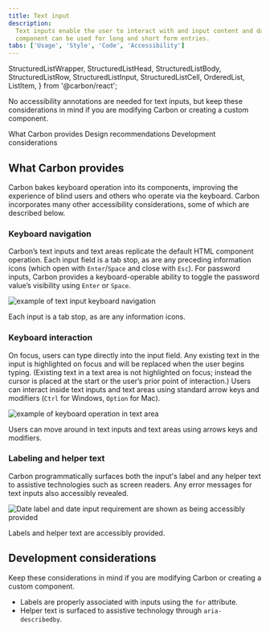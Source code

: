 ```yaml
---
title: Text input
description:
  Text inputs enable the user to interact with and input content and data. This
  component can be used for long and short form entries.
tabs: ['Usage', 'Style', 'Code', 'Accessibility']
---
```


  StructuredListWrapper,
  StructuredListHead,
  StructuredListBody,
  StructuredListRow,
  StructuredListInput,
  StructuredListCell,
  OrderedList,
  ListItem,
} from '@carbon/react';

<PageDescription>

No accessibility annotations are needed for text inputs, but keep these considerations in mind if you are modifying Carbon or creating a custom component.

</PageDescription>

<AnchorLinks>

<AnchorLink>What Carbon provides</AnchorLink>
<AnchorLink>Design recommendations</AnchorLink>
<AnchorLink>Development considerations</AnchorLink>

</AnchorLinks>

## What Carbon provides

Carbon bakes keyboard operation into its components, improving the experience of blind users and others who operate via the keyboard. Carbon incorporates many other accessibility considerations, some of which are described below.

### Keyboard navigation

Carbon’s text inputs and text areas replicate the default HTML component operation. Each input field is a tab stop, as are any preceding information icons (which open with `Enter`/`Space` and close with `Esc`). For password inputs, Carbon provides a keyboard-operable ability to toggle the password value’s visibility using `Enter` or `Space`.

<Row>
<Column colLg={8}>

![example of text input keyboard navigation](images/text-input-accessibility-1.png)

<Caption>
  Each input is a tab stop, as are any information icons.
</Caption>

</Column>
</Row>


### Keyboard interaction

On focus, users can type directly into the input field. Any existing text in the input is highlighted on focus and will be replaced when the user begins typing. (Existing text in a text area is not highlighted on focus; instead the cursor is placed at the start or the user’s prior point of interaction.) Users can interact inside text inputs and text areas using standard arrow keys and modifiers (`Ctrl` for Windows, `Option` for Mac).

<Row>
<Column colLg={8}>

![example of keyboard operation in text area](images/text-input-accessibility-2.png)

<Caption>
  Users can move around in text inputs and text areas using arrows keys and modifiers.
</Caption>

</Column>
</Row>

### Labeling and helper text

Carbon programmatically surfaces both the input's label and any helper text to assistive technologies such as screen readers. Any error messages for text inputs also accessibly revealed.

<Row>
<Column colLg={8}>

![Date label and date input requirement are shown as being accessibly provided](images/text-input-accessibility-3.png)

<Caption>
  Labels and helper text are accessibly provided.
</Caption>

</Column>
</Row>

## Development considerations

Keep these considerations in mind if you are modifying Carbon or creating a custom component.
- Labels are properly associated with inputs using the `for` attribute.
- Helper text is surfaced to assistive technology through `aria-describedby`.